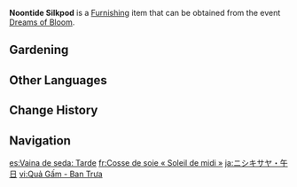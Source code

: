 {{Furnishing Infobox
|id             = 373809
|image          = Item Noontide Silkpod.png
|category       = Dreambloom
|quality        = 3
|description    = A Silkpod whose blooms are as radiant as the blazing noontime sun. No matter where you place it on a stand, it will naturally attract the attention of onlookers.
|source1        = [[Dreams of Bloom]]
|event          = Dreams of Bloom
}}
'''Noontide Silkpod''' is a [[Furnishing]] item that can be obtained from the event [[Dreams of Bloom]].

==Gardening==
{{Recipe
|type = Luxuriant Glebe
|time = 10min
|Dreambloom: Silkpod Seed = 1
|sort = Dreambloom: Silkpod Seed
}}

==Other Languages==
{{Other Languages
|en      = Noontide Silkpod
|zhs     = 绣荚・午日
|zhs_rm  = Xiù Jiá - Wǔ Rì
|zht     = 繡莢・午日
|zht_rm  = Xiù Jiá - Wǔ Rì
|zh_tl   = 
|ja      = {{tt|ニシキ|錦}}{{tt|サヤ|莢}}・午日
|ja_rm   = Nishiki-saya - Gojitsu{{Assumed}}
|ja_tl   = Silkpod - Noon
|ko      = 유홍초・오후의 볕
|ko_rm   = Yuhongcho - Ohu-ui Byeol
|ko_tl   = Cypress Vine - Star of the Afternoon
|es      = Vaina de seda: Tarde
|es_tl   = Silk Pod: Afternoon
|fr      = Cosse de soie «&nbsp;Soleil de midi&nbsp;»
|fr_tl   = Silkpod "Noonsun"
|ru      = Шёлковый стручок: Полдень
|ru_tl   = Silk Pod: Noon
|th      = Silkpod - ตะวันยามบ่าย
|th_rm   = 
|th_tl   = 
|vi      = Quả Gấm - Ban Trưa
|vi_tl   = 
|de      = Mittaghelle Seidenschote
|de_tl   = Noon Bright Silkpod
|id      = Noontide Silkpod
|pt      = Rosa-de-gueldres Sol do meio-dia
|pt_tl   = 
|tr      = Öğle Vakti İpekkozası
|tr_tl   = 
|it      = Parsonsia del meriggio
|it_tl   = 
}}

==Change History==
{{Change History|2.2}}

==Navigation==
{{Furnishing Navbox/Subsystems|curio}}

[[es:Vaina de seda: Tarde]]
[[fr:Cosse de soie « Soleil de midi »]]
[[ja:ニシキサヤ・午日]]
[[vi:Quả Gấm - Ban Trưa]]